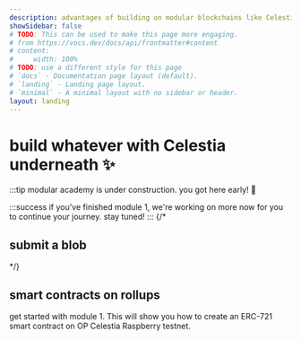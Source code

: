 ```yaml
---
description: advantages of building on modular blockchains like Celestia.
showSidebar: false
# TODO: This can be used to make this page more engaging. 
# from https://vocs.dev/docs/api/frontmatter#content
# content:
#     width: 100%
# TODO: use a different style for this page
# `docs` - Documentation page layout (default).
# `landing` - Landing page layout.
# `minimal` - A minimal layout with no sidebar or header.
layout: landing
---
```


# build whatever with Celestia underneath ✨

:::tip
modular academy is under construction. you got here early! 🚧

:::success
if you've finished module 1, we're working on more now for you to continue your journey. stay tuned!
:::
{/* 
## submit a blob

<ModuleCard 
  image="/module_cards/0.1.svg" 
  title="module 0" 
  description="submit a blob to Celestia and make your own rollup" 
  link="/modules/0/intro"
/> */}

## smart contracts on rollups

get started with module 1. This will show you how to
create an ERC-721 smart contract on OP Celestia Raspberry testnet.

<ModuleCard 
  image="/module_cards/1.1.svg" 
  title="module 1" 
  description="deploy a contract and mint an NFT on OP Celestia Raspberry testnet" 
  link="/modules/1/intro"
/>

<ModuleCard 
  image="/module_cards/2.1.svg" 
  title="module 2" 
  description="coming soon" 
  link="/build-whatever"
/>
